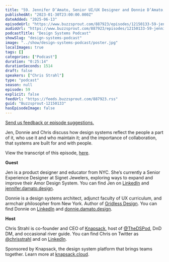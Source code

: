 ```yaml
---
title: "59. Jennifer D’Amato, Senior UI/UX Designer and Donnie D’Amato, Senior Engineer: Design systems reflect those who use, maintain and are a part of it"
publishedAt: "2023-01-30T23:00:00.000Z"
dateAdded: "2025-06-13"
episodeUrl: "https://www.buzzsprout.com/887923/episodes/12150133-59-jennifer-d-amato-senior-ui-ux-designer-and-donnie-d-amato-senior-engineer-design-systems-reflect-those-who-use-maintain-and-are-a-part-of-it.mp3"
audioUrl: "https://www.buzzsprout.com/887923/episodes/12150133-59-jennifer-d-amato-senior-ui-ux-designer-and-donnie-d-amato-senior-engineer-design-systems-reflect-those-who-use-maintain-and-are-a-part-of-it.mp3"
podcastTitle: "Design Systems Podcast"
showSlug: "design-systems-podcast"
image: "../show/design-systems-podcast/poster.jpg"
localImages: true
tags: []
categories: ["Podcast"]
duration: "0:25:14"
durationSeconds: 1514
draft: false
speakers: ["Chris Strahl"]
type: "podcast"
season: null
episode: 59
explicit: false
feedUrl: "https://feeds.buzzsprout.com/887923.rss"
guid: "Buzzsprout-12150133"
hasEpisodeImage: false
---
```

[Send us feedback or episode suggestions.](https://www.buzzsprout.com/twilio/text_messages/887923/open_sms)

Jen, Donnie and Chris discuss how design systems reflect the people a part of it, who use it and who maintain it; and the importance of collaboration, that systems are built for and with people.  
  
View the transcript of this episode, [here](https://docs.google.com/document/d/18xf_wcK9g83_PJDLGgT55RfG6yMc8Go6/edit). 

**Guest**

Jen is a product designer and educator from NYC. She’s currently a Senior Experience Designer at Signet Jewelers, exploring ways to expand and improve their Amor Design System. You can find Jen on [LinkedIn](https://www.linkedin.com/in/jennifer-ip/) and [jennifer.damato.design](https://jennifer.damato.design/).  

Donnie is a design systems architect, adjunct faculty of UX curriculum, and armchair philosopher from New York. Author of [Gridless Design](https://gridless.design/). You can find Donnie on [LinkedIn](https://www.linkedin.com/in/fauxserious/) and [donnie.damato.design](https://donnie.damato.design/).

**Host**

Chris Strahl is co-founder and CEO of [Knapsack](https://www.knapsack.cloud/), host of [@TheDSPod](https://twitter.com/thedspod), DnD DM, and occasional river guide. You can find Chris on Twitter as [@chrisstrahl](https://twitter.com/chrisstrahl) and on [LinkedIn](https://www.linkedin.com/in/chrisstrahl/).

Sponsored by Knapsack, the design system platform that brings teams together. Learn more at [knapsack.cloud](https://www.knapsack.cloud/?utm_source=podcast).
